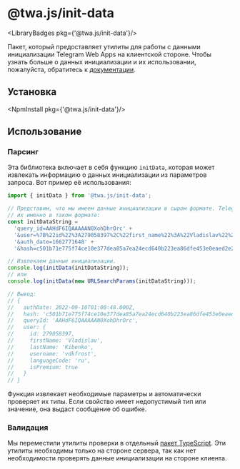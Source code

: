 # @twa.js/init-data

<LibraryBadges pkg={'@twa.js/init-data'}/>

Пакет, который предоставляет утилиты для работы с данными инициализации Telegram Web Apps на клиентской стороне. Чтобы узнать больше о данных инициализации и их использовании, пожалуйста, обратитесь к [документации](../launch-params/init-data.mdx).

## Установка

<NpmInstall pkg={'@twa.js/init-data'}/>

## Использование

### Парсинг

Эта библиотека включает в себя функцию `initData`, которая может извлекать информацию о данных инициализации из параметров запроса. Вот пример её использования:

```typescript
import { initData } from '@twa.js/init-data';

// Представим, что мы имеем данные инициализации в сыром формате. Telegram отправляет
// их именно в таком формате:
const initDataString =
  'query_id=AAHdF6IQAAAAAN0XohDhrOrc' +
  '&user=%7B%22id%22%3A279058397%2C%22first_name%22%3A%22Vladislav%22%2C%22last_name%22%3A%22Kibenko%22%2C%22username%22%3A%22vdkfrost%22%2C%22language_code%22%3A%22ru%22%2C%22is_premium%22%3Atrue%7D' +
  '&auth_date=1662771648' +
  '&hash=c501b71e775f74ce10e377dea85a7ea24ecd640b223ea86dfe453e0eaed2e2b2';

// Извлекаем данные инициализации.
console.log(initData(initDataString));
// или
console.log(initData(new URLSearchParams(initDataString)));

// Вывод:
// {
//   authDate: 2022-09-10T01:00:48.000Z,
//   hash: 'c501b71e775f74ce10e377dea85a7ea24ecd640b223ea86dfe453e0eaed2e2b2',
//   queryId: 'AAHdF6IQAAAAAN0XohDhrOrc',
//   user: {
//     id: 279058397,
//     firstName: 'Vladislav',
//     lastName: 'Kibenko',
//     username: 'vdkfrost',
//     languageCode: 'ru',
//     isPremium: true
//   }
// }
```

Функция извлекает необходимые параметры и автоматически проверяет их типы. Если свойство имеет недопустимый тип или значение, она выдаст сообщение об ошибке.

### Валидация

Мы переместили утилиты проверки в отдельный [пакет TypeScript](twa-js-init-data-node.mdx). Эти утилиты необходимы только на стороне сервера, так как нет необходимости проверять данные
инициализации на стороне клиента.
